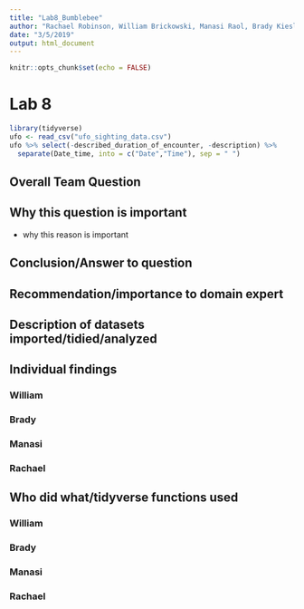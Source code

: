 ```yaml
---
title: "Lab8_Bumblebee"
author: "Rachael Robinson, William Brickowski, Manasi Raol, Brady Kiesling"
date: "3/5/2019"
output: html_document
---
```


```r
knitr::opts_chunk$set(echo = FALSE)
```

# Lab 8

```r
library(tidyverse)
ufo <- read_csv("ufo_sighting_data.csv")
ufo %>% select(-described_duration_of_encounter, -description) %>%
  separate(Date_time, into = c("Date","Time"), sep = " ")
```


## Overall Team Question

## Why this question is important\

  * why this reason is important
  
## Conclusion/Answer to question

## Recommendation/importance to domain expert

## Description of datasets imported/tidied/analyzed

## Individual findings

### William

### Brady

### Manasi

### Rachael

## Who did what/tidyverse functions used

### William

### Brady

### Manasi

### Rachael
